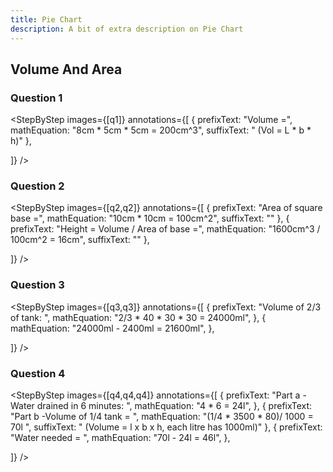 ```yaml
---
title: Pie Chart
description: A bit of extra description on Pie Chart
---
```



## Volume And Area

### Question 1

<Accordions>
  <Accordion title="Question">
    <QuestionWithImage
      image={q1}
      subquestions={["A cuboid has a height of 8cm and a square base of edge of 5cm. What is its volume?"]}
    />
  </Accordion>
  <Accordion title="Answer Walkthrough">

<StepByStep
  images={[q1]}
  annotations={[
    {
      prefixText: "Volume =",
      mathEquation: "8cm * 5cm * 5cm = 200cm^3",
      suffixText: " (Vol = L * b * h)"
    },

]}
/>

  </Accordion>
</Accordions>

### Question 2

<Accordions>
  <Accordion title="Question">
    <QuestionWithImage
      image={q2}
      subquestions={[
" The diagram shows a rectangular container with a square base. Find the height of the water when 1600 cm³ of water is poured into the container."
]}
    />
  </Accordion>
  <Accordion title="Answer Walkthrough">

<StepByStep
  images={[q2,q2]}
  annotations={[
    {
      prefixText: "Area of square base =",
      mathEquation: "10cm * 10cm = 100cm^2",
      suffixText: ""
    },
        {
      prefixText: "Height = Volume / Area of base =",
      mathEquation: "1600cm^3 / 100cm^2 = 16cm",
      suffixText: ""
    },

]}
/>

  </Accordion>
</Accordions>

### Question 3

<Accordions>
  <Accordion title="Question">
    <QuestionWithImage
      image={q3}
      subquestions={[
"At first, a rectangular tank measuring 40 cm by 30 cm by 30 cm contained some water as shown below.",
"After Melvin poured 2400 ml of water into the tank, the tank became 2/3-filled with water. How much water was there in the tank at first?"
]}
    />
  </Accordion>
  <Accordion title="Answer Walkthrough">

<StepByStep
  images={[q3,q3]}
  annotations={[
    {
      prefixText: "Volume of 2/3 of tank: ",
      mathEquation: "2/3 * 40 * 30 * 30 = 24000ml",
    },
        {
      mathEquation: "24000ml - 2400ml = 21600ml",
    },

]}
/>

  </Accordion>
</Accordions>

### Question 4

<Accordions>
  <Accordion title="Question">
    <QuestionWithImage
      image={q4}
      subquestions={[
"A rectangular tank with a base area of 3500 cm² and a height of 80 cm was 1/4-filled with water at first. At 8 a.m., a tap was turned on and water was drained from the tank at the rate of 4 litres per minute. At 8.06 a.m., the tap was turned off.",
"(a) How much water was drained from the tank?",
"(b) After the tap was turned off, how much more water was needed to fill the tank completely?"
]}
    />
  </Accordion>
  <Accordion title="Answer Walkthrough">

<StepByStep
  images={[q4,q4,q4]}
  annotations={[
    {
      prefixText: "Part a - Water drained in 6 minutes: ",
      mathEquation: "4 * 6 = 24l",
    },
        {
            prefixText: "Part b -Volume of 1/4 tank = ",
      mathEquation: "(1/4 * 3500 * 80)/ 1000 = 70l ",
      suffixText: " (Volume = l x b x h, each litre has 1000ml)"
    },
            {
            prefixText: "Water needed = ",
      mathEquation: "70l - 24l = 46l",
    },

]}
/>

  </Accordion>
</Accordions>
